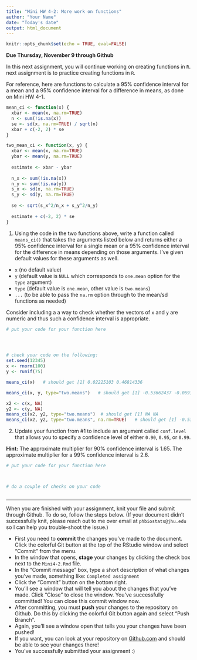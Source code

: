 ```yaml
---
title: "Mini HW 4-2: More work on functions"
author: "Your Name"
date: "Today's date"
output: html_document
---
```


```r
knitr::opts_chunk$set(echo = TRUE, eval=FALSE)
```

**Due Thursday, November 9 through Github**

In this next assignment, you will continue working on creating functions in `R`. next assignment is to practice creating functions in `R`.

For reference, here are functions to calculate a 95% confidence interval for a mean and a 95% confidence interval for a difference in means, as done on Mini HW 4-1.
```r
mean_ci <- function(x) {
  xbar <- mean(x, na.rm=TRUE)
  n <- sum(!is.na(x))
  se <- sd(x, na.rm=TRUE) / sqrt(n)
  xbar + c(-2, 2) * se
}

two_mean_ci <- function(x, y) {
  xbar <- mean(x, na.rm=TRUE)
  ybar <- mean(y, na.rm=TRUE)
  
  estimate <- xbar - ybar
  
  n_x <- sum(!is.na(x))
  n_y <- sum(!is.na(y))
  s_x <- sd(x, na.rm=TRUE)
  s_y <- sd(y, na.rm=TRUE)
  
  se <- sqrt(s_x^2/n_x + s_y^2/n_y)
             
  estimate + c(-2, 2) * se
}
```

1. Using the code in the two functions above, write a function called `means_ci()` that takes the arguments listed below and returns either a 95% confidence interval for a single mean or a 95% confidence interval for the difference in means depending on those arguments.  I've given default values for these arguments as well.

* `x` (no default value)
* `y` (default value is `NULL` which corresponds to `one.mean` option for the `type` argument)
* `type` (default value is `one.mean`, other value is `two.means`)
* `...` (to be able to pass the `na.rm` option through to the mean/sd functions as needed)

Consider including a a way to check whether the vectors of `x` and `y` are numeric and thus such a confidence interval is appropriate.

```r
# put your code for your function here




# check your code on the following:
set.seed(12345)
x <- rnorm(100)
y <- runif(75)

means_ci(x)   # should get [1] 0.02225103 0.46814336 

means_ci(x, y, type="two.means")   # should get [1] -0.53662437 -0.06933551 

x2 <- c(x, NA)
y2 <- c(y, NA)
means_ci(x2, y2, type="two.means")  # should get [1] NA NA
means_ci(x2, y2, type="two.means", na.rm=TRUE)   # should get [1] -0.53662437 -0.06933551 
```


2. Update your function from #1 to include an argument called `conf.level` that allows you to specify a confidence level of either `0.90`, `0.95`, or `0.99`. 

**Hint:** The approximate multiplier for 90% confidence interval is 1.65.  The approximate multiplier for a 99% confidence interval is 2.6.

```r
# put your code for your function here



# do a couple of checks on your code



```


___

When you are finished with your assignment, knit your file and submit through Github. To do so, follow the steps below.  (If your document didn't successfully knit, please reach out to me over email at `phbiostats@jhu.edu` so I can help you trouble-shoot the issue.)

* First you need to **commit** the changes you've made to the document.  Click the colorful Git button at the top of the RStudio window and select "Commit" from the menu.
* In the window that opens, **stage** your changes by clicking the check box next to the `Mini4-2.Rmd` file.
* In the "Commit message" box, type a short description of what changes you've made, something like: `Completed assignment`
* Click the "Commit" button on the bottom right.
* You'll see a window that will tell you about the changes that you've made.  Click "Close" to close the window.  You've successfully committed! You can close this commit window now.
* After committing, you must **push** your changes to the repository on Github.  Do this by clicking the colorful Git button again and select "Push Branch".  
* Again, you'll see a window open that tells you your changes have been pushed!
* If you want, you can look at your repository on [Github.com](https://github.com/) and should be able to see your changes there!  
* You've successfully submitted your assignment :)


